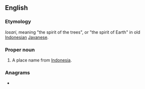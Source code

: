 ==English==

===Etymology===
{{etyl|jv|en}} ''losari'', meaning "the spirit of the trees", or "the spirit of Earth" in old [[Indonesian]] [[Javanese]].

===Proper noun===
{{en-proper noun}}

# A place name from [[Indonesia]].

===Anagrams===
* {{l|en|sailor}}